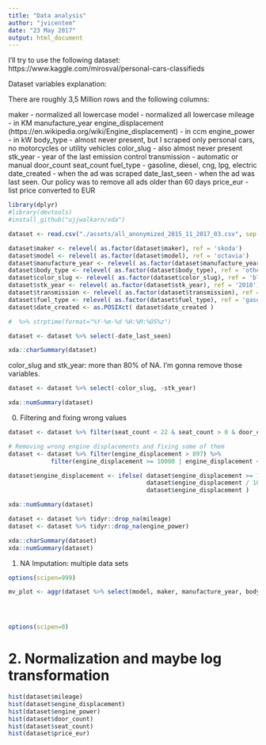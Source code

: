```yaml
---
title: "Data analysis"
author: "jvicentem"
date: "23 May 2017"
output: html_document
---
```


I'll try to use the following dataset: https://www.kaggle.com/mirosval/personal-cars-classifieds

Dataset variables explanation:

There are roughly 3,5 Million rows and the following columns:

maker - normalized all lowercase
model - normalized all lowercase
mileage - in KM
manufacture_year
engine_displacement (https://en.wikipedia.org/wiki/Engine_displacement) - in ccm
engine_power - in kW
body_type - almost never present, but I scraped only personal cars, no motorcycles or utility vehicles
color_slug - also almost never present
stk_year - year of the last emission control
transmission - automatic or manual
door_count
seat_count
fuel_type - gasoline, diesel, cng, lpg, electric
date_created - when the ad was scraped
date_last_seen - when the ad was last seen. Our policy was to remove all ads older than 60 days
price_eur - list price converted to EUR

```r
library(dplyr)
#library(devtools)
#install_github("ujjwalkarn/xda")
```

```r
dataset <- read.csv("./assets/all_anonymized_2015_11_2017_03.csv", sep = ",", header=TRUE, na.strings = c('None', ''))
```

```r
dataset$maker <- relevel( as.factor(dataset$maker), ref = 'skoda') 
dataset$model <- relevel( as.factor(dataset$model), ref = 'octavia') 
dataset$manufacture_year <- relevel( as.factor(dataset$manufacture_year), ref = '2015') 
dataset$body_type <- relevel( as.factor(dataset$body_type), ref = 'other') 
dataset$color_slug <- relevel( as.factor(dataset$color_slug), ref = 'black') 
dataset$stk_year <- relevel( as.factor(dataset$stk_year), ref = '2018') 
dataset$transmission <- relevel( as.factor(dataset$transmission), ref = 'man') 
dataset$fuel_type <- relevel( as.factor(dataset$fuel_type), ref = 'gasoline') 
dataset$date_created <- as.POSIXct( dataset$date_created )

#  %>% strptime(format="%Y-%m-%d %H:%M:%OS%z")

dataset <- dataset %>% select(-date_last_seen)
```

```r
xda::charSummary(dataset)
```

color_slug and stk_year: more than 80% of NA. I'm gonna remove those variables.

```r
dataset <- dataset %>% select(-color_slug, -stk_year)
```

```r
xda::numSummary(dataset)
```

0. Filtering and fixing wrong values

```r
dataset <- dataset %>% filter(seat_count < 22 & seat_count > 0 & door_count < 7 & door_count > 0) # There are vans with many seats, but more than 21 is very rare (buses and lorries aside). The same applies to the number of doors.

# Removing wrong engine displacements and fixing some of them
dataset <- dataset %>% filter(engine_displacement > 897) %>%
            filter(engine_displacement >= 10000 | engine_displacement < 7000)

dataset$engine_displacement <- ifelse( dataset$engine_displacement >= 10000, 
                                       dataset$engine_displacement / 10, 
                                       dataset$engine_displacement )

```

```r
xda::numSummary(dataset)
```

```r
dataset <- dataset %>% tidyr::drop_na(mileage)
dataset <- dataset %>% tidyr::drop_na(engine_power)
```

```r
xda::charSummary(dataset)
xda::numSummary(dataset)
```

1. NA Imputation: multiple data sets

```r
options(scipen=999)

mv_plot <- aggr(dataset %>% select(model, maker, manufacture_year, body_type, transmission, fuel_type), col=c('navyblue', 'red'), numbers=TRUE, sortVars=TRUE, labels=names(dataset), cex.axis=.5, prop=TRUE, bars=TRUE, combined=FALSE, cex.numbers=0.6, cex.lab = 0.7, gap=0.8)




options(scipen=0)
```


# 2. Normalization and maybe log transformation

```r
hist(dataset$mileage)
hist(dataset$engine_displacement)
hist(dataset$engine_power)
hist(dataset$door_count)
hist(dataset$seat_count)
hist(dataset$price_eur)
```
